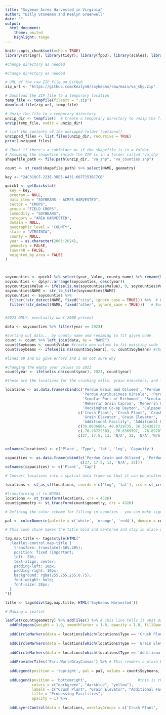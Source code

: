```yaml
---
title: "Soybean Acres Harvested in Virginia"
author: "Billy Stoneman and Kealyn Greenwell"
date: ""
output:
  html_document: 
    theme: united
    highlight: tango
---
```


```r
knitr::opts_chunk$set(echo = TRUE)
library(stringr); library(tidyr); library(fpp3); library(scales); library(tidyUSDA); library(sf);library(leaflet); library(htmltools)
```

```r
#change directory as needed

#change directory as needed

# URL of the raw ZIP file on GitHub
zip_url <- "https://github.com/Kealyn8/soybeans/raw/main/va_shp.zip"

# Download the ZIP file to a temporary location
temp_file <- tempfile(fileext = ".zip")
download.file(zip_url, temp_file)

# Unzip the file to a temporary directory
unzip_dir <- tempfile()  # Create a temporary directory to unzip the file
unzip(temp_file, exdir = unzip_dir)

# List the contents of the unzipped folder (optional)
unzipped_files <- list.files(unzip_dir, recursive = TRUE)
print(unzipped_files)

# Check if there's a subfolder or if the shapefile is in a folder
# Assuming the shapefile inside the ZIP is in a folder called 'va_shp' and named 'va_shp.shp'
shapefile_path <- file.path(unzip_dir, "va_shp", "va_counties.shp")

count <- st_read(shapefile_path) %>% select(NAME, geometry)
```


```r

key <- "24C319CF-223E-3DE5-A431-6077153BC7CB"

quick1 <- getQuickstat(
  key = key,
  program = NULL,
  data_item = "SOYBEANS - ACRES HARVESTED",
  sector = "CROPS",
  group = "FIELD CROPS",
  commodity = "SOYBEANS",
  category = "AREA HARVESTED",
  domain = NULL,
  geographic_level = "COUNTY",
  state = "VIRGINIA",
  county = NULL,
  year = as.character(2001:2024),
  geometry = FALSE,
  lower48 = FALSE,
  weighted_by_area = FALSE
)



soycounties <- quick1 %>% select(year, Value, county_name) %>% rename(NAME = county_name) 
soycounties <- dplyr::arrange(soycounties, desc(year)) 
soycounties$Value <- ifelse(is.na(soycounties$Value), 0, soycounties$Value) #changing NA values to 0
soycounties$NAME <- str_to_title(soycounties$NAME)
soycounties <- soycounties %>%
  filter(!str_detect(NAME, fixed("city", ignore_case = TRUE))) %>%  # Exclude rows with "city"
  filter(!str_detect(NAME, fixed("other", ignore_case = TRUE)))   # Exclude rows with "other"


#2023 ONLY, eventually want 2000-present

data <- soycounties %>% filter(year == 2023)

#sorting out data... by county name and renaming to fit given code
count <- count %>% left_join(data, by = "NAME") 
count$Soybeans <- count$Value #create new column to fit existing code
count$Soybeans <- ifelse(is.na(count$Soybeans), 0, count$Soybeans) #changing NA values to 0

#lines 60 and 65 give errors and I am not sure why

#changing the empty year values to 2023
count$year <- ifelse(is.na(count$year), 2023, count$year) 

#these are the locations for the crushing mills, grain elevators, and lego

locations <- as.data.frame(cbind(c('Perdue Grain and Oilseed', 'Perdue AgriBusiness - Bainbridge Grain Elevator and Oilseed Crush', 'Perdue Grain and Oilseed, LLC. (NC)', 'Cargill, Inc.', 'Perdue Grain and Oilseed, LLC.(MD)',
                                   'Perdue Agribusiness Kinsale', 'Perdue Agribusiness Kilmarnock','Perdue Agribusiness Tappahannock', 'Mennel Milling West Point',
                                   'Scoular Port of Richmond', 'Scoular Weyers Cave', 'Scoular Windsor', 'Smithfield Grain Petersburg', 'Wakefield Farm Service', 'Meherrin Grain Franklin',
                                   'Meherrin Grain Capron', 'Meherrin Grain Charlotte Courthouse', 'Meherrin Grain Newsomes', 'Keystone Grain', 'Augusta Co-op Farm Bureau, Inc. Staunton',
                                   'Rockingham Co-op Dayton', 'Culpeper Farmers Co-op', 'Lego Facility', 'DeLong Facility'),
                                 c('Crush Plant', 'Crush Plant', 'Crush Plant', 'Crush Plant', 'Crush Plant', 'Grain Elevator','Grain Elevator','Grain Elevator','Grain Elevator','Grain Elevator','Grain Elevator',
                                   'Grain Elevator','Grain Elevator', 'Grain Elevator', 'Grain Elevator','Grain Elevator','Grain Elevator','Grain Elevator','Grain Elevator','Grain Elevator','Grain Elevator','Grain Elevator',
                                   'Additional Facility', 'Additional Facility'),
                                 c(36.8036684, 40.0729735, 36.36438272, 35.0865324, 38.38468454, 38.0303092, 37.7005569,37.9177046,37.5506807,37.4565925,38.2808153, 36.8099991, 37.1980703, 36.9732506, 36.660653, 36.706100, 37.133065, 36.6302446, 36.6862312, 38.1347458, 38.423984, 38.4826347, 37.31111830508404, 36.8354),
                                 c(-76.28722583, -76.6365597, -76.89787336, -78.84710742, -75.52773315, -76.5756774,-76.3522586,-76.854209, -76.8157385, -77.4225141, -78.9286916, -76.7470809, -77.4352446,  -76.9905024, -76.975516, -77.200142, -78.720856, -77.1096605, -78.9032562, -79.0425081, -78.9228, -77.9716346, -77.38178760354225, -76.2983),
                                 c(27, 17.5, 13, 'N/A', 22, 'N/A','N/A','N/A','N/A','N/A','N/A','N/A','N/A','N/A','N/A','N/A','N/A','N/A','N/A','N/A','N/A','N/A', 'N/A','N/A')))


colnames(locations) <- c('Place', 'Type', 'lat', 'lng', 'Capacity')

capacities <- as.data.frame(cbind(c('Perdue Grain and Oilseed', 'Perdue AgriBusiness - Bainbridge Grain Elevator and Oilseed Crush', 'Perdue Grain and Oilseed, LLC. (NC)', 'Cargill, Inc.', 'Perdue Grain and Oilseed, LLC.(MD)'),
                                  c(27, 17.5, 13, 'N/A', 22)))
colnames(capacities) <- c('Plant', 'Cap')

# Convert locations into a spatial data frame so that it can be plotted

locations <- st_as_sf(locations, coords = c('lng', 'lat'), crs = st_crs(count))

#transforming sf to WGS84
locations <- st_transform(locations, crs = 4326)
count$geometry <- st_transform(count$geometry, crs = 4326)

# Defining the color scheme for filling in counties - you can make significant alterations to this if you want

pal <- colorNumeric(palette = c('white', 'orange', 'red4'), domain = count$Soybeans)

# This code chunk makes the title bold and centered and stay in place when you zoom in/out -- nothing needs to change

tag.map.title <- tags$style(HTML("
  .leaflet-control.map-title { 
    transform: translate(-50%,20%);
    position: fixed !important;
    left: 50%;
    text-align: center;
    padding-left: 10px; 
    padding-right: 10px; 
    background: rgba(255,255,255,0.75);
    font-weight: bold;
    font-size: 28px;
  }
"))

title <- tags$div(tag.map.title, HTML('Soybeans Harvested'))

# Making a leaflet

leaflet(count$geometry) %>% addTiles() %>% # This line tells it what data to use for the county colors / soybean data
  addPolygons(weight = 1.0, smoothFactor = 1.0, opacity = 1.0, fillOpacity = 1.0, color = 'black', fillColor = pal(count$Soybeans), label = lapply(paste(count$NAME, '<br>', count$Soybeans, 'Acres Harvested'), HTML)) %>% # This plots the soybean data
  
  addCircleMarkers(data = locations[which(locations$Type == 'Crush Plant'),], group = 'Crush Plant', color = "darkgreen", fillColor = "darkgreen", fillOpacity = 1, radius = 4, label = lapply(paste(capacities$Plant, '<br>', capacities$Cap, 'Million bu per Year'), HTML)) %>% # This line add the locations of the processing facilities for one type
  
  addCircleMarkers(data = locations[which(locations$Type == 'Grain Elevator'),], group = 'Grain Elevator', color = "darkblue", fillColor = "darkblue", fillOpacity = 1, radius = 4, label = lapply(paste(locations$Place), HTML)) %>% # This line add the locations of the processing facilities for a second type
  
  addCircleMarkers(data = locations[which(locations$Type == 'Additional Facility'),], group = 'Additional Facility', color = "yellow", fillColor = "yellow", fillOpacity = 1, radius = 4, label = lapply(paste(locations$Place), HTML)) %>% 
  
  addProviderTiles('Esri.WorldGrayCanvas') %>% # This renders a plain background outside of your geometry
  
  addLegend(position = 'topright', pal = pal, values = count$Soybeans, title = 'Soybeans Harvested <br> acres', opacity = 1) %>% # This adds a legend
  
  addLegend(position = 'bottomright',                       #this is the legend for the circle markers
            colors = c("darkgreen", "darkblue", "yellow"), 
            labels = c("Crush Plant", "Grain Elevator", "Additional Facilities"), 
            title = "Processing Facilities",
            opacity = 1) %>%
  
  addLayersControl(data = locations, overlayGroups = c('Crush Plant', 'Grain Elevator', 'Additional Facility'), options = layersControlOptions(collapsed = FALSE))

```


